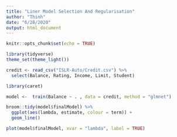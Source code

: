 ```yaml
---
title: "Liner Model Selection And Regularisation"
author: "Thinh"
date: "6/28/2020"
output: html_document
---
```


```r
knitr::opts_chunk$set(echo = TRUE)
```

```r
library(tidyverse)
theme_set(theme_light())

credit <- read_csv("ISLR-Auto/Credit.csv") %>% 
  select(Balance, Rating, Income, Limit, Student)
```


```r
library(caret)

model <-  train(Balance ~ . , data = credit, method = "glmnet")
```

```r
broom::tidy(model$finalModel) %>% 
  ggplot(aes(lambda, estimate, colour = term)) + 
  geom_line()

plot(model$finalModel, xvar = "lambda", label = TRUE)
```

